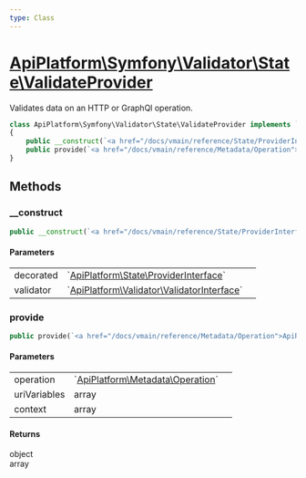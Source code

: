 ```yaml
---
type: Class
---
```


# [ApiPlatform\Symfony\Validator\State\ValidateProvider](/docs/vmain/reference/Symfony/Validator/State/ValidateProvider)

Validates data on an HTTP or GraphQl operation.

```php
class ApiPlatform\Symfony\Validator\State\ValidateProvider implements `<a href="/docs/vmain/reference/State/ProviderInterface">ApiPlatform\State\ProviderInterface</a>`
{
    public __construct(`<a href="/docs/vmain/reference/State/ProviderInterface">ApiPlatform\State\ProviderInterface</a>` $decorated, `<a href="/docs/vmain/reference/Validator/ValidatorInterface">ApiPlatform\Validator\ValidatorInterface</a>` $validator)
    public provide(`<a href="/docs/vmain/reference/Metadata/Operation">ApiPlatform\Metadata\Operation</a>` $operation, array $uriVariables, array $context): object|array
}
```
## Methods

### __construct



```php
public __construct(`<a href="/docs/vmain/reference/State/ProviderInterface">ApiPlatform\State\ProviderInterface</a>` $decorated, `<a href="/docs/vmain/reference/Validator/ValidatorInterface">ApiPlatform\Validator\ValidatorInterface</a>` $validator)
```

#### Parameters

<table><tbody>
<tr><td>decorated</td><td>`<a href="/docs/vmain/reference/State/ProviderInterface">ApiPlatform\State\ProviderInterface</a>`</td><td></td></tr><tr><td>validator</td><td>`<a href="/docs/vmain/reference/Validator/ValidatorInterface">ApiPlatform\Validator\ValidatorInterface</a>`</td><td></td></tr>
</tbody>
</table>

### provide



```php
public provide(`<a href="/docs/vmain/reference/Metadata/Operation">ApiPlatform\Metadata\Operation</a>` $operation, array $uriVariables, array $context): object|array
```

#### Parameters

<table><tbody>
<tr><td>operation</td><td>`<a href="/docs/vmain/reference/Metadata/Operation">ApiPlatform\Metadata\Operation</a>`</td><td></td></tr><tr><td>uriVariables</td><td>array</td><td></td></tr><tr><td>context</td><td>array</td><td></td></tr>
</tbody>
</table>

#### Returns

object<br />array

